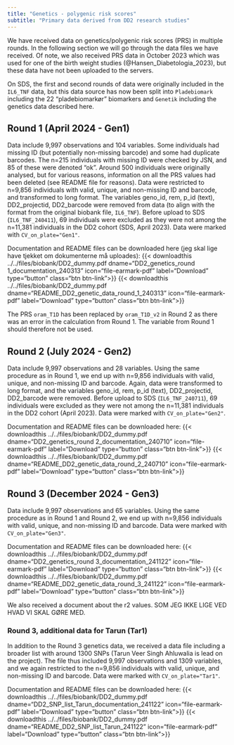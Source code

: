 ```yaml
---
title: "Genetics - polygenic risk scores"
subtitle: "Primary data derived from DD2 research studies"
---
```



We have received data on genetics/polygenic risk scores (PRS) in multiple rounds.
In the following section we will go through the data files we have received. Of note, we also received PRS data in October 2023 which was used for one of the birth weight studies (@Hansen_Diabetologia_2023), but these data have not been uploaded to the servers. 

On SDS, the first and second rounds of data were originally included in the `IL6_TNF` data, but this data source has now been split into `Pladebiomark` including the 22 "pladebiomarkør" biomarkers  and `Genetik` including the genetics data described here. 



## Round 1 (April 2024 - Gen1)

Data include 9,997 observations and 104 variables. Some individuals had missing ID (but potentially non-missing barcode) and some had duplicate barcodes. The n=215 individuals with missing ID were checked by JSN, and 85 of these were denoted "ok". Around 500 individuals were originally analysed, but for various reasons, information on all the PRS values had been deleted (see README file for reasons). Data were restricted to n=9,856 individuals with valid, unique, and non-missing ID and barcode, and transformed to long format. The variables geno_id, rem, p_id (text), DD2_projectid, DD2_barcode were removed from data (to align with the format from the original biobank file, `IL6_TNF`). Before upload to SDS (`IL6_TNF_240411`), 69 individuals were excluded as they were not among the n=11,381 individuals in the DD2 cohort (SDS, April 2023). Data were marked with `CV_on_plate="Gen1"`.  

Documentation and README files can be downloaded here (jeg skal lige have tjekket om dokumenterne må uploades): {{< downloadthis ../../files/biobank/DD2_dummy.pdf dname="DD2_genetics_round 1_documentation_240313" icon="file-earmark-pdf" label="Download" type="button" class="btn btn-link">}} {{< downloadthis ../../files/biobank/DD2_dummy.pdf dname="README_DD2_genetic_data_round_1_240313" icon="file-earmark-pdf" label="Download" type="button" class="btn btn-link">}}

The PRS `oram_T1D` has been replaced by `oram_T1D_v2` in Round 2 as there was an error in the calculation from Round 1. The variable from Round 1 should therefore not be used.  

## Round 2 (July 2024 - Gen2)

Data include 9,997 observations and 28 variables. Using the same procedure as in Round 1, we end up with n=9,856 individuals with valid, unique, and non-missing ID and barcode. Again, data were transformed to long format, and the variables geno_id, rem, p_id (text), DD2_projectid, DD2_barcode were removed. Before upload to SDS (`IL6_TNF_240711`), 69 individuals were excluded as they were not among the n=11,381 individuals in the DD2 cohort (April 2023). Data were marked with `CV_on_plate="Gen2"`.  

Documentation and README files can be downloaded here: {{< downloadthis ../../files/biobank/DD2_dummy.pdf dname="DD2_genetics_round 2_documentation_240710" icon="file-earmark-pdf" label="Download" type="button" class="btn btn-link">}} {{< downloadthis ../../files/biobank/DD2_dummy.pdf dname="README_DD2_genetic_data_round_2_240710" icon="file-earmark-pdf" label="Download" type="button" class="btn btn-link">}}


## Round 3 (December 2024 - Gen3)

Data include 9,997 observations and 65 variables. Using the same procedure as in Round 1 and Round 2, we end up with n=9,856 individuals with valid, unique, and non-missing ID and barcode. Data were marked with `CV_on_plate="Gen3"`.  

Documentation and README files can be downloaded here: {{< downloadthis ../../files/biobank/DD2_dummy.pdf dname="DD2_genetics_round 3_documentation_241122" icon="file-earmark-pdf" label="Download" type="button" class="btn btn-link">}} {{< downloadthis ../../files/biobank/DD2_dummy.pdf dname="README_DD2_genetic_data_round_3_241122" icon="file-earmark-pdf" label="Download" type="button" class="btn btn-link">}}

We also received a document about the r2 values. SOM JEG IKKE LIGE VED HVAD VI SKAL GØRE MED. 


### Round 3, additional data for Tarun (Tar1) 

In addition to the Round 3 genetics data, we received a data file including a broader list with around 1300 SNPs (Tarun Veer Singh Ahluwalia is lead on the project). The file thus included 9,997 observations and 1309 variables, and we again restricted to the n=9,856 individuals with valid, unique, and non-missing ID and barcode. Data were marked with `CV_on_plate="Tar1"`.  

Documentation and README files can be downloaded here: {{< downloadthis ../../files/biobank/DD2_dummy.pdf dname="DD2_SNP_list_Tarun_documentation_241122" icon="file-earmark-pdf" label="Download" type="button" class="btn btn-link">}} {{< downloadthis ../../files/biobank/DD2_dummy.pdf dname="README_DD2_SNP_list_Tarun_241122" icon="file-earmark-pdf" label="Download" type="button" class="btn btn-link">}}


